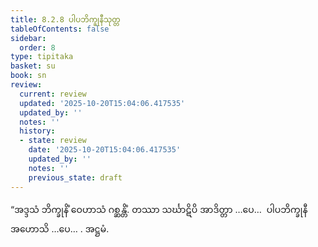 ```yaml
---
title: 8.2.8 ပါပဘိက္ခုနီသုတ္တ
tableOfContents: false
sidebar:
  order: 8
type: tipitaka
basket: su
book: sn
review:
  current: review
  updated: '2025-10-20T15:04:06.417535'
  updated_by: ''
  notes: ''
  history:
  - state: review
    date: '2025-10-20T15:04:06.417535'
    updated_by: ''
    notes: ''
    previous_state: draft
---
```



<DynamicBreadcrumb />


<ReviewStatus review={frontmatter.review} showDetails={true} />

<HypothesisAnnotation frontmatter={frontmatter} />

<Division number="219" book="sn" e="ch" v="18" p="310">

<Paragraph number="1198" book="sn">
“အဒ္ဒသံ ဘိက္ခုနိံ ဝေဟာသံ ဂစ္ဆန္တိံ. တဿာ သင်္ဃာဋိပိ အာဒိတ္တာ …ပေ…  ပါပဘိက္ခုနီ အဟောသိ …ပေ… .

</Paragraph>
</Division>

<Paragraph number="1199" type="center" book="sn">
အဋ္ဌမံ.
</Paragraph>